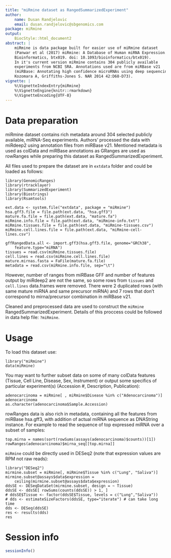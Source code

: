```yaml
---
title: "miRmine dataset as RangedSummarizedExperiment"
author:
    name: Dusan Randjelovic
    email: dusan.randjelovic@sbgenomics.com
package: miRmine
output:
    BiocStyle::html_document2
abstract: |
    miRmine is data package built for easier use of miRmine dataset 
    (Panwar et al (2017) miRmine: A Database of Human miRNA Expression. 
    Bioinformatics, btx019. doi: 10.1093/bioinformatics/btx019). 
    In it's current version miRmine contains 304 publicly available 
    experiments from NCBI SRA. Annotations used are from miRBase v21 
    (miRBase: Annotating high confidence microRNAs using deep sequencing data.
    Kozomara A, Griffiths-Jones S. NAR 2014 42:D68-D73). 
vignette: |
    %\VignetteIndexEntry{miRmine}
    %\VignetteEngine{knitr::rmarkdown}
    %\VignetteEncoding{UTF-8}
---
```


# Data preparation

miRmine dataset contains rich metadata around 304 selected publicly available, 
miRNA-Seq experiments. Authors' processed the data with miRdeep2 using 
annotation files from miRBase v21. Mentioned metadata is used as colData 
and miRBase annotations as GRanges are used as rowRanges while preparing 
this dataset as RangedSummarizedExperiment.

All files used to prepare the dataset are in `extdata` folder and could be 
loaded as follows:

```
library(GenomicRanges)
library(rtracklayer)
library(SummarizedExperiment)
library(Biostrings)
library(Rsamtools)

ext.data <- system.file("extdata", package = "miRmine")
hsa.gff3.file = file.path(ext.data, "hsa.gff3")
mature.fa.file = file.path(ext.data, "mature.fa")
miRmine.info.file = file.path(ext.data, "miRmine-info.txt")
miRmine.tissues.file = file.path(ext.data, "miRmine-tissues.csv")
miRmine.cell.lines.file = file.path(ext.data, "miRmine-cell-lines.csv")

gffRangedData.all <- import.gff3(hsa.gff3.file, genome="GRCh38", 
    feature.type="miRNA")
tissues = read.csv(miRmine.tissues.file)
cell.lines = read.csv(miRmine.cell.lines.file)
mature.mirnas.fasta = FaFile(mature.fa.file)
metadata = read.csv(miRmine.info.file, sep="\t")
```

However, number of ranges from miRBase GFF and number of features output 
by miRdeep2 are not the same, so some rows from `tissues` and `cell.lines` 
data.frames were removed. There were 2 duplicated rows (with same mature miRNA 
and same precursor miRNA) and 7 rows that don't correspond to mirna/precursor 
combination in miRBase v21.

Cleaned and preprocessed data are used to construct the `miRmine`
RangedSummarizedExperiment. Details of this proccess could be followed in 
data help file: `?miRmine`.


# Usage

To load this dataset use:

```
library("miRmine")
data(miRmine)
```

You may want to further subset data on some of many colData features
(Tissue, Cell Line, Disease, Sex, Instrument) or output some specifics of 
particular experiment(s) (Accession #, Description, Publication):

```
adenocarcinoma = miRmine[ , miRmine$Disease %in% c("Adenocarcinoma")]
adenocarcinoma
as.character(adenocarcinoma$Sample.Accession)
```

rowRanges data is also rich in metadata, containing all the features from 
miRBase hsa.gff3, with addition of actual miRNA sequence as DNAString 
instance. For example to read the sequence of top expressed miRNA over 
a subset of samples:

```
top.mirna = names(sort(rowSums(assays(adenocarcinoma)$counts))[1])
rowRanges(adenocarcinoma)$mirna_seq[[top.mirna]]
```

`miRmine` could be directly used in DESeq2 
(note that expression values are RPM not raw reads):

```
library("DESeq2")
mirmine.subset = miRmine[, miRmine$Tissue %in% c("Lung", "Saliva")]
mirmine.subset@assays$data$expression = 
    ceiling(mirmine.subset@assays$data$expression)
ddsSE <- DESeqDataSet(mirmine.subset, design = ~ Tissue)
ddsSE <- ddsSE[ rowSums(counts(ddsSE)) > 1, ]
# ddsSE$Tissue <- factor(ddsSE$Tissue, levels = c("Lung","Saliva"))
# dds <- estimateSizeFactors(ddsSE, type="iterate") # can take long time
dds <- DESeq(ddsSE)
res <- results(dds)
res
```

# Session info {.unnumbered}

```r
sessionInfo()
```
